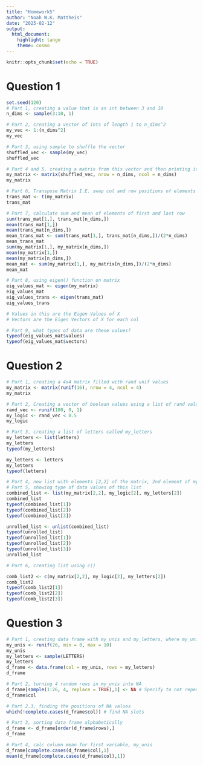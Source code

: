 ```yaml
---
title: "Homework5"
author: "Noah W.K. Mattheis"
date: "2025-02-12"
output: 
  html_document: 
    highlight: tango
    theme: cosmo
---
```


```r
knitr::opts_chunk$set(echo = TRUE)
```

# Question 1
```r
set.seed(120)
# Part 1, creating a value that is an int between 3 and 10
n_dims <- sample(3:10, 1)

# Part 2, creating a vector of ints of length 1 to n_dims^2
my_vec <- 1:(n_dims^2)
my_vec

# Part 3, using sample to shuffle the vector
shuffled_vec <- sample(my_vec)
shuffled_vec

# Part 4 and 5, creating a matrix from this vector and then printing it
my_matrix <- matrix(shuffled_vec, nrow = n_dims, ncol = n_dims)
my_matrix

# Part 6, Transpose Matrix I.E. swap col and row positions of elements 
trans_mat <- t(my_matrix)
trans_mat

# Part 7, calculate sum and mean of elements of first and last row
sum(trans_mat[1,], trans_mat[n_dims,])
mean(trans_mat[1,])
mean(trans_mat[n_dims,])
mean_trans_mat <- sum(trans_mat[1,], trans_mat[n_dims,])/(2*n_dims)
mean_trans_mat
sum(my_matrix[1,], my_matrix[n_dims,])
mean(my_matrix[1,])
mean(my_matrix[n_dims,])
mean_mat <- sum(my_matrix[1,], my_matrix[n_dims,])/(2*n_dims)
mean_mat

# Part 8, using eigen() function on matrix
eig_values_mat <- eigen(my_matrix)
eig_values_mat
eig_values_trans <- eigen(trans_mat)
eig_values_trans

# Values in this are the Eigen Values of X
# Vectors are the Eigen Vectors of X for each col

# Part 9, what types of data are these values?
typeof(eig_values_mat$values)
typeof(eig_values_mat$vectors)


```


# Question 2
```r
# Part 1, creating a 4x4 matrix filled with rand unif values
my_matrix <- matrix(runif(16), nrow = 4, ncol = 4)
my_matrix

# Part 2, Creating a vector of boolean values using a list of rand values
rand_vec <- runif(100, 0, 1)
my_logic <- rand_vec < 0.5
my_logic

# Part 3, creating a list of letters called my_letters
my_letters <- list(letters)
my_letters
typeof(my_letters)

my_letters <- letters
my_letters
typeof(letters)

# Part 4, new list with elements [2,2] of the matrix, 2nd element of my_logic, and 2nd element of my_letters
# Part 5, showing type of data values of this list
combined_list <- list(my_matrix[2,2], my_logic[2], my_letters[2])
combined_list
typeof(combined_list[1])
typeof(combined_list[2])
typeof(combined_list[3])

unrolled_list <- unlist(combined_list)
typeof(unrolled_list)
typeof(unrolled_list[1])
typeof(unrolled_list[2])
typeof(unrolled_list[3])
unrolled_list

# Part 6, creating list using c()

comb_list2 <- c(my_matrix[2,2], my_logic[2], my_letters[2])
comb_list2
typeof(comb_list2[1])
typeof(comb_list2[2])
typeof(comb_list2[3])

```

# Question 3
```r
# Part 1, creating data frame with my_unis and my_letters, where my_unis is 26 elements uni dist between 0 and 10 and my_letters is a random list of all capital letters
my_unis <- runif(26, min = 0, max = 10)
my_unis
my_letters <- sample(LETTERS)
my_letters
d_frame <- data.frame(col = my_unis, rows = my_letters)
d_frame

# Part 2, turning 4 random rows in my_unis into NA
d_frame[sample(1:26, 4, replace = TRUE),1] <- NA # Specify to not repeat here
d_frame$col

# Part 2.3, finding the positions of NA values
which(!complete.cases(d_frame$col)) # find NA slots

# Part 3, sorting data frame alphabetically
d_frame <- d_frame[order(d_frame$rows),]
d_frame

# Part 4, calc column mean for first variable, my_unis
d_frame[complete.cases(d_frame$col),1]
mean(d_frame[complete.cases(d_frame$col),1])
```
